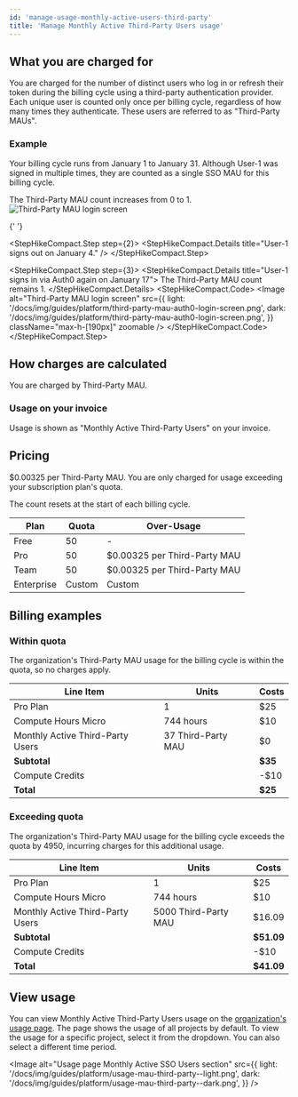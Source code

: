```yaml
---
id: 'manage-usage-monthly-active-users-third-party'
title: 'Manage Monthly Active Third-Party Users usage'
---
```


## What you are charged for

You are charged for the number of distinct users who log in or refresh their token during the billing cycle using a third-party authentication provider. Each unique user is counted only once per billing cycle, regardless of how many times they authenticate. These users are referred to as "Third-Party MAUs".

### Example

Your billing cycle runs from January 1 to January 31. Although User-1 was signed in multiple times, they are counted as a single SSO MAU for this billing cycle.

<StepHikeCompact>
  <StepHikeCompact.Step step={1}>
    <StepHikeCompact.Details title="User-1 signs in via Auth0 on January 3">
      The Third-Party MAU count increases
      from 0 to 1.
    </StepHikeCompact.Details>
    <StepHikeCompact.Code>
      <Image
        alt="Third-Party MAU login screen"
        src={{
          light: '/docs/img/guides/platform/third-party-mau-auth0-login-screen.png',
          dark: '/docs/img/guides/platform/third-party-mau-auth0-login-screen.png',
        }}
        className="max-h-[190px]"
        zoomable
      />
    </StepHikeCompact.Code>
  </StepHikeCompact.Step>

{' '}

<StepHikeCompact.Step step={2}>
  <StepHikeCompact.Details title="User-1 signs out on January 4." />
</StepHikeCompact.Step>

  <StepHikeCompact.Step step={3}>
    <StepHikeCompact.Details title="User-1 signs in via Auth0 again on January 17">
      The Third-Party MAU count remains 1.
    </StepHikeCompact.Details>
    <StepHikeCompact.Code>
      <Image
        alt="Third-Party MAU login screen"
        src={{
          light: '/docs/img/guides/platform/third-party-mau-auth0-login-screen.png',
          dark: '/docs/img/guides/platform/third-party-mau-auth0-login-screen.png',
        }}
        className="max-h-[190px]"
        zoomable
      />
    </StepHikeCompact.Code>
  </StepHikeCompact.Step>
</StepHikeCompact>

## How charges are calculated

You are charged by Third-Party MAU.

### Usage on your invoice

Usage is shown as "Monthly Active Third-Party Users" on your invoice.

## Pricing

$0.00325 per Third-Party MAU. You are only charged for usage exceeding your subscription plan's quota.

<Admonition type="note">

The count resets at the start of each billing cycle.

</Admonition>

| Plan       | Quota  | Over-Usage                   |
| ---------- | ------ | ---------------------------- |
| Free       | 50     | -                            |
| Pro        | 50     | $0.00325 per Third-Party MAU |
| Team       | 50     | $0.00325 per Third-Party MAU |
| Enterprise | Custom | Custom                       |

## Billing examples

### Within quota

The organization's Third-Party MAU usage for the billing cycle is within the quota, so no charges apply.

| Line Item                        | Units              | Costs   |
| -------------------------------- | ------------------ | ------- |
| Pro Plan                         | 1                  | $25     |
| Compute Hours Micro              | 744 hours          | $10     |
| Monthly Active Third-Party Users | 37 Third-Party MAU | $0      |
| **Subtotal**                     |                    | **$35** |
| Compute Credits                  |                    | -$10    |
| **Total**                        |                    | **$25** |

### Exceeding quota

The organization's Third-Party MAU usage for the billing cycle exceeds the quota by 4950, incurring charges for this additional usage.

| Line Item                        | Units                | Costs      |
| -------------------------------- | -------------------- | ---------- |
| Pro Plan                         | 1                    | $25        |
| Compute Hours Micro              | 744 hours            | $10        |
| Monthly Active Third-Party Users | 5000 Third-Party MAU | $16.09     |
| **Subtotal**                     |                      | **$51.09** |
| Compute Credits                  |                      | -$10       |
| **Total**                        |                      | **$41.09** |

## View usage

You can view Monthly Active Third-Party Users usage on the [organization's usage page](https://supabase.com/dashboard/org/_/usage). The page shows the usage of all projects by default. To view the usage for a specific project, select it from the dropdown. You can also select a different time period.

<Image
  alt="Usage page Monthly Active SSO Users section"
  src={{
    light: '/docs/img/guides/platform/usage-mau-third-party--light.png',
    dark: '/docs/img/guides/platform/usage-mau-third-party--dark.png',
  }}
/>

